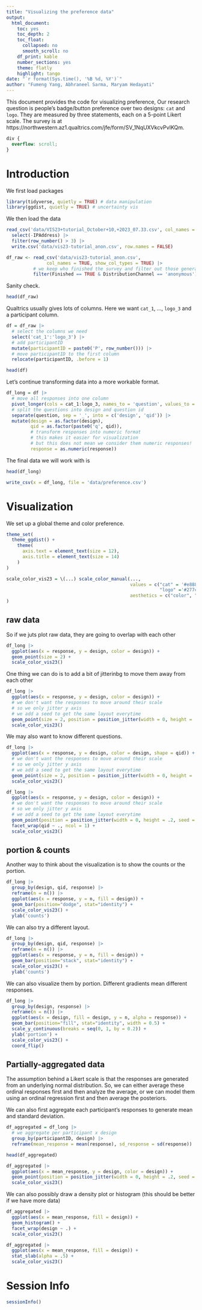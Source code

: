 ```yaml
---
title: "Visualizing the preference data"
output: 
  html_document: 
    toc: yes
    toc_depth: 2
    toc_float:
      collapsed: no
      smooth_scroll: no
    df_print: kable
    number_sections: yes
    theme: flatly
    highlight: tango
date: "`r format(Sys.time(), '%B %d, %Y')`"
author: "Fumeng Yang, Abhraneel Sarma, Maryam Hedayati"
---
```


This document provides the code for visualizing preference, 
Our research question is people's badge/button preference over two designs: `cat` and `logo`. They are measured by three statements, each on a 5-point Likert scale. The survey is at https://northwestern.az1.qualtrics.com/jfe/form/SV_1NqUXVkcvPvIKQm. 

```css
div {
  overflow: scroll;
}
```

# Introduction

We first load packages

```r
library(tidyverse, quietly = TRUE) # data manipulation
library(ggdist, quietly = TRUE) # uncertainty vis
```

We then load the data


```r
read_csv('data/VIS23+tutorial_October+10,+2023_07.33.csv', col_names = TRUE, show_col_types = TRUE) |> 
  select(-IPAddress) |> 
  filter(row_number() > 3) |> 
  write.csv('data/vis23-tutorial_anon.csv', row.names = FALSE)
```


```r
df_raw <- read_csv('data/vis23-tutorial_anon.csv',
               col_names = TRUE, show_col_types = TRUE) |> 
          # we keep who finished the survey and filter out those generated by preview 
          filter(Finished == TRUE & DistributionChannel == 'anonymous')
```

Sanity check. 

```r
head(df_raw)
```

Qualtrics usually gives lots of columns. Here we want `cat_1`, ..., `logo_3` and a participant column.

```r
df = df_raw |> 
  # select the columns we need
  select('cat_1':'logo_3') |> 
  # add participantID
  mutate(participantID = paste0('P', row_number())) |>
  # move participantID to the first column
  relocate(participantID, .before = 1)
```


```r
head(df)
```


Let's continue transforming data into a more workable format.

```r
df_long = df |> 
  # move all responses into one column
  pivot_longer(cols = cat_1:logo_3, names_to = 'question', values_to = 'response') |> 
  # split the questions into design and question id
  separate(question, sep = '_', into = c('design', 'qid')) |> 
  mutate(design = as.factor(design), 
         qid = as.factor(paste0('q', qid)), 
         # transform responses into numeric format
         # this makes it easier for visualization
         # but this does not mean we consider them numeric responses!
         response = as.numeric(response))
```

The final data we will work with is 

```r
head(df_long)
```

```r
write_csv(x = df_long, file = 'data/preference.csv')
```


# Visualization

We set up a global theme and color preference. 

```r
theme_set(
  theme_ggdist() + 
    theme(
      axis.text = element_text(size = 12),
      axis.title = element_text(size = 14)
    )
)

scale_color_vis23 = \(...) scale_color_manual(..., 
                                              values = c("cat" = '#e888b3', 
                                                         "logo" ='#277cbd'),
                                              aesthetics = c("color", "fill")
)

```


## raw data

So if we juts plot raw data, they are going to overlap with each other

```r
df_long |> 
  ggplot(aes(x = response, y = design, color = design)) + 
  geom_point(size = 2) +
  scale_color_vis23()
```
One thing we can do is to add a bit of jitterinbg to move them away from each other

```r
df_long |> 
  ggplot(aes(x = response, y = design, color = design)) + 
  # we don't want the responses to move around their scale
  # so we only jitter y axis
  # we add a seed to get the same layout everytime
  geom_point(size = 2, position = position_jitter(width = 0, height = .2, seed = 1234), alpha = 0.7) +
  scale_color_vis23()
```
We may also want to know different questions.

```r
df_long |> 
  ggplot(aes(x = response, y = design, color = design, shape = qid)) + 
  # we don't want the responses to move around their scale
  # so we only jitter y axis
  # we add a seed to get the same layout everytime
  geom_point(size = 2, position = position_jitter(width = 0, height = .2, seed = 1234), alpha = .7) +
  scale_color_vis23()
```

```r
df_long |> 
  ggplot(aes(x = response, y = design, color = design)) + 
  # we don't want the responses to move around their scale
  # so we only jitter y axis
  # we add a seed to get the same layout everytime
  geom_point(position = position_jitter(width = 0, height = .2, seed = 1234), size = 2, alpha = 0.7) +
  facet_wrap(qid ~ ., ncol = 1) + 
  scale_color_vis23()
```

## portion & counts

Another way to think about the visualization is to show the counts or the portion.

```r
df_long |> 
  group_by(design, qid, response) |> 
  reframe(n = n()) |> 
  ggplot(aes(x = response, y = n, fill = design)) + 
  geom_bar(position="dodge", stat="identity") +
  scale_color_vis23() +
  ylab('counts')
```

We can also try a different layout.

```r
df_long |> 
  group_by(design, qid, response) |> 
  reframe(n = n()) |> 
  ggplot(aes(x = response, y = n, fill = design)) + 
  geom_bar(position="stack", stat="identity") +
  scale_color_vis23() +
  ylab('counts')
```

We can also visualize them by portion. Different gradients mean different responses.

```r
df_long |> 
  group_by(design, response) |> 
  reframe(n = n()) |> 
  ggplot(aes(x = design, fill = design, y = n, alpha = response)) + 
  geom_bar(position="fill", stat="identity", width = 0.5) +
  scale_y_continuous(breaks = seq(0, 1, by = 0.2)) +
  ylab('portion') +
  scale_color_vis23() +
  coord_flip()
```
## Partially-aggregated data

The assumption behind a Likert scale is that the responses are generated from an underlying normal distribution. So, we can either average these ordinal responses first and then analyze the average, or we can model them using an ordinal regression first and then average the posteriors. 

We can also first aggregate each participant's responses to generate mean and standard deviation. 

```r
df_aggregated = df_long |> 
  # we aggregate per participant x design
  group_by(participantID, design) |> 
  reframe(mean_response = mean(response), sd_response = sd(response))
```

```r
head(df_aggregated)
```


```r
df_aggregated |> 
  ggplot(aes(x = mean_response, y = design, color = design)) + 
  geom_point(position = position_jitter(width = 0, height = .2, seed = 1234), size = 2, alpha = 0.8) +
  scale_color_vis23()
```

We can also possibly draw a density plot or histogram (this should be better if we have more data)

```r
df_aggregated |> 
  ggplot(aes(x = mean_response, fill = design)) + 
  geom_histogram() + 
  facet_wrap(design ~ .) + 
  scale_color_vis23() 
```

```r
df_aggregated |> 
  ggplot(aes(x = mean_response, fill = design)) + 
  stat_slab(alpha = .5) + 
  scale_color_vis23() 
```

# Session Info

```r
sessionInfo()
```

